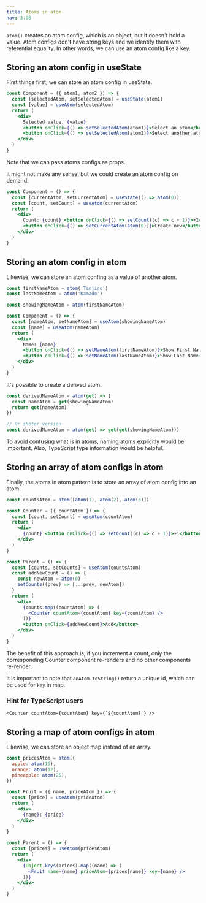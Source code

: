 ```yaml
---
title: Atoms in atom
nav: 3.08
---
```


`atom()` creates an atom config, which is an object, but it doesn't hold a value.
Atom configs don't have string keys and we identify them with referential equality.
In other words, we can use an atom config like a key.

## Storing an atom config in useState

First things first, we can store an atom config in useState.

```jsx
const Component = ({ atom1, atom2 }) => {
  const [selectedAtom, setSelectedAtom] = useState(atom1)
  const [value] = useAtom(selectedAtom)
  return (
    <div>
      Selected value: {value}
      <button onClick={() => setSelectedAtom(atom1)}>Select an atom</button>
      <button onClick={() => setSelectedAtom(atom2)}>Select another atom</button>
    </div>
  )
}
```

Note that we can pass atoms configs as props.

It might not make any sense, but we could create an atom config on demand.

```jsx
const Component = () => {
  const [currentAtom, setCurrentAtom] = useState(() => atom(0))
  const [count, setCount] = useAtom(currentAtom)
  return (
    <div>
      Count: {count} <button onClick={() => setCount((c) => c + 1)}>+1</button>
      <button onClick={() => setCurrentAtom(atom(0))}>Create new</button>
    </div>
  )
}
```

## Storing an atom config in atom

Likewise, we can store an atom confing as a value of another atom.

```jsx
const firstNameAtom = atom('Tanjiro')
const lastNameAtom = atom('Kamado')

const showingNameAtom = atom(firstNameAtom)

const Component = () => {
  const [nameAtom, setNameAtom] = useAtom(showingNameAtom)
  const [name] = useAtom(nameAtom)
  return (
    <div>
      Name: {name}
      <button onClick={() => setNameAtom(firstNameAtom)}>Show First Name</button>
      <button onClick={() => setNameAtom(lastNameAtom)}>Show Last Name</button>
    </div>
  )
}
```

It's possible to create a derived atom.

```jsx
const derivedNameAtom = atom(get) => {
  const nameAtom = get(showingNameAtom)
  return get(nameAtom)
})

// Or shoter version
const derivedNameAtom = atom(get) => get(get(showingNameAtom)))
```

To avoid confusing what is in atoms, naming atoms explicitly would be important.
Also, TypeScript type information would be helpful.

## Storing an array of atom configs in atom

Finally, the atoms in atom pattern is to store an array of atom config into an atom.

```jsx
const countsAtom = atom([atom(1), atom(2), atom(3)])

const Counter = ({ countAtom }) => {
  const [count, setCount] = useAtom(countAtom)
  return (
    <div>
      {count} <button onClick={() => setCount((c) => c + 1)}>+1</button>
    </div>
  )
}

const Parent = () => {
  const [counts, setCounts] = useAtom(countsAtom)
  const addNewCount = () => {
    const newAtom = atom(0)
    setCounts((prev) => [...prev, newAtom])
  }
  return (
    <div>
      {counts.map((countAtom) => (
        <Counter countAtom={countAtom} key={countAtom} />
      ))}
      <button onClick={addNewCount}>Add</button>
    </div>
  )
}
```

The benefit of this approach is, if you increment a count,
only the corresponding Counter component re-renders and no other components re-render.

It is important to note that `anAtom.toString()` return a unique id, which can be used for `key` in map.

### Hint for TypeScript users

```tsx
<Counter countAtom={countAtom} key={`${countAtom}`} />
```

## Storing a map of atom configs in atom

Likewise, we can store an object map instead of an array.

```jsx
const pricesAtom = atom({
  apple: atom(15),
  orange: atom(12),
  pineapple: atom(25),
})

const Fruit = ({ name, priceAtom }) => {
  const [price] = useAtom(priceAtom)
  return (
    <div>
      {name}: {price}
    </div>
  )
}

const Parent = () => {
  const [prices] = useAtom(pricesAtom)
  return (
    <div>
      {Object.keys(prices).map((name) => (
        <Fruit name={name} priceAtom={prices[name]} key={name} />
      ))}
    </div>
  )
}
```
